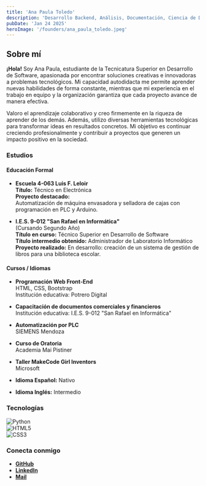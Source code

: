 ```yaml
---
title: 'Ana Paula Toledo'
description: 'Desarrollo Backend, Análisis, Documentación, Ciencia de Datos'
pubDate: 'Jan 24 2025'
heroImage: '/founders/ana_paula_toledo.jpeg'
---
```

## Sobre mí

**¡Hola!** Soy Ana Paula, estudiante de la Tecnicatura Superior en Desarrollo de Software, apasionada por encontrar soluciones creativas e innovadoras a problemas tecnológicos. Mi capacidad autodidacta me permite aprender nuevas habilidades de forma constante, mientras que mi experiencia en el trabajo en equipo y la organización garantiza que cada proyecto avance de manera efectiva.

Valoro el aprendizaje colaborativo y creo firmemente en la riqueza de aprender de los demás. Además, utilizo diversas herramientas tecnológicas para transformar ideas en resultados concretos. Mi objetivo es continuar creciendo profesionalmente y contribuir a proyectos que generen un impacto positivo en la sociedad.

### Estudios

#### **Educación Formal**

- **Escuela 4-063 Luis F. Leloir**  
  **Título:** Técnico en Electrónica  
  **Proyecto destacado:**  
  Automatización de máquina envasadora y selladora de cajas con programación en PLC y Arduino.

- **I.E.S. 9-012 "San Rafael en Informática"**  
  (Cursando Segundo Año)  
  **Título en curso:** Técnico Superior en Desarrollo de Software  
  **Título intermedio obtenido:** Administrador de Laboratorio Informático  
  **Proyecto realizado:** En desarrollo: creación de un sistema de gestión de libros para una biblioteca escolar.

#### **Cursos / Idiomas**

- **Programación Web Front-End**  
  HTML, CSS, Bootstrap  
  Institución educativa: Potrero Digital  

- **Capacitación de documentos comerciales y financieros**  
  Institución educativa: I.E.S. 9-012 "San Rafael en Informática"  

- **Automatización por PLC**  
  SIEMENS Mendoza  

- **Curso de Oratoria**  
  Academia Mai Pistiner  

- **Taller MakeCode Girl Inventors**  
  Microsoft  

- **Idioma Español:** Nativo  
- **Idioma Inglés:** Intermedio  

### Tecnologías

![Python](https://img.shields.io/badge/python-3670A0?style=for-the-badge&logo=python&logoColor=ffdd54)  
![HTML5](https://img.shields.io/badge/html5-%23E34F26.svg?style=for-the-badge&logo=html5&logoColor=white)  
![CSS3](https://img.shields.io/badge/css3-%231572B6.svg?style=for-the-badge&logo=css3&logoColor=white)  

### Conecta conmigo

- **[GitHub](https://github.com/paulytoledoo)**  
- **[LinkedIn](https://www.linkedin.com/in/ana-paula-toledo-a27527261/)**  
- **[Mail](mailto:anapaulatoledo2003@gmail.com)**
